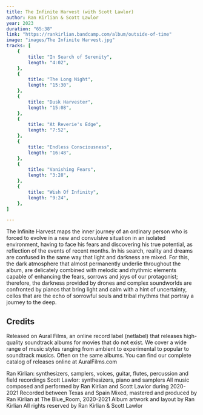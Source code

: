 ```yaml
---
title: The Infinite Harvest (with Scott Lawlor)
author: Ran Kirlian & Scott Lawlor
year: 2023
duration: "65:38"
link: "https://rankirlian.bandcamp.com/album/outside-of-time"
image: "images/The Infinite Harvest.jpg"
tracks: [
    {
        title: "In Search of Serenity",
        length: "4:02",
    },
    {
        title: "The Long Night",
        length: "15:30",
    },
    {
        title: "Dusk Harvester",
        length: "15:08",
    },
    {
        title: "At Reverie's Edge",
        length: "7:52",
    },
    {
        title: "Endless Consciousness",
        length: "16:48",
    },
    {
        title: "Vanishing Fears",
        length: "3:28",
    },
    {
        title: "Wish Of Infinity",
        length: "9:24",
    },
]

---
```




The Infinite Harvest maps the inner journey of an ordinary person who is forced to evolve in a new and convulsive situation in an isolated environment, having to face his fears and discovering his true potential, as reflection of the events of recent months. In his search, reality and dreams are confused in the same way that light and darkness are mixed. For this, the dark atmosphere that almost permanently underlie throughout the album, are delicately combined with melodic and rhythmic elements capable of enhancing the fears, sorrows and joys of our protagonist; therefore, the darkness provided by drones and complex soundworlds are confronted by pianos that bring light and calm with a hint of uncertainty, cellos that are the echo of sorrowful souls and tribal rhythms that portray a journey to the deep.

## Credits

Released on Aural Films, an online record label (netlabel) that releases high-quality soundtrack albums for movies that do not exist. We cover a wide range of music styles ranging from ambient to experimental to popular to soundtrack musics. Often on the same albums. You can find our complete catalog of releases online at AuralFilms.com

Ran Kirlian: synthesizers, samplers, voices, guitar, flutes, percussion and field recordings
Scott Lawlor: synthesizers, piano and samplers
All music composed and performed by Ran Kirlian and Scott Lawlor during 2020-2021 Recorded between Texas and Spain
Mixed, mastered and produced by Ran Kirlian at The Blue_Room, 2020-2021
Album artwork and layout by Ran Kirlian
All rights reserved by Ran Kirlian & Scott Lawlor

